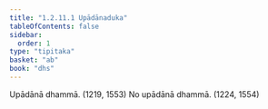 ```yaml
---
title: "1.2.11.1 Upādānaduka"
tableOfContents: false
sidebar:
  order: 1
type: "tipitaka"
basket: "ab"
book: "dhs"
---
```



<DynamicBreadcrumb />

<Division number="91" book="dhs">

<Paragraph number="215" book="dhs">
Upādānā dhammā. (<Emphasis>1219, 1553</Emphasis>)
</Paragraph>

<Paragraph number="216" book="dhs">
No upādānā dhammā. (<Emphasis>1224, 1554</Emphasis>)
</Paragraph>
</Division>